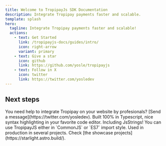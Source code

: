 ```yaml
---
title: Welcome to TropipayJs SDK Documentation
description: Integrate Tropipay payments faster and scalable.
template: splash
hero:
  tagline: Integrate Tropipay payments faster and scalable!
  actions:
    - text: Get Started
      link: /tropipayjs-docs/guides/intro/
      icon: right-arrow
      variant: primary
    - text: Give a star
      icon: github
      link: https://github.com/yosle/tropipayjs
    - text: Follow in X
      icon: twitter
      link: https://twitter.com/yosledev
---
```



## Next steps

<CardGrid stagger>
  <Card title="Let's work together!" icon="pencil">
    You need help to integrate Tropipay on your website by profesionals? [Send a
    message](https://twitter.com/yosledev).
  </Card>
  <Card title="You get types!" icon="add-document">
    Built 100% in Typescript, nice syntax highlighting in your favorite code
    editor. Including JsStrings!
  </Card>
  <Card title="Hybrid Module" icon="setting">
    You can use TropipayJS either in `CommonJS` or `ES7` import style.
  </Card>
  <Card title="Battle tested" icon="open-book">
    Used in production in several projects. Check [the showcase
    projects](https://starlight.astro.build/).
  </Card>
</CardGrid>
